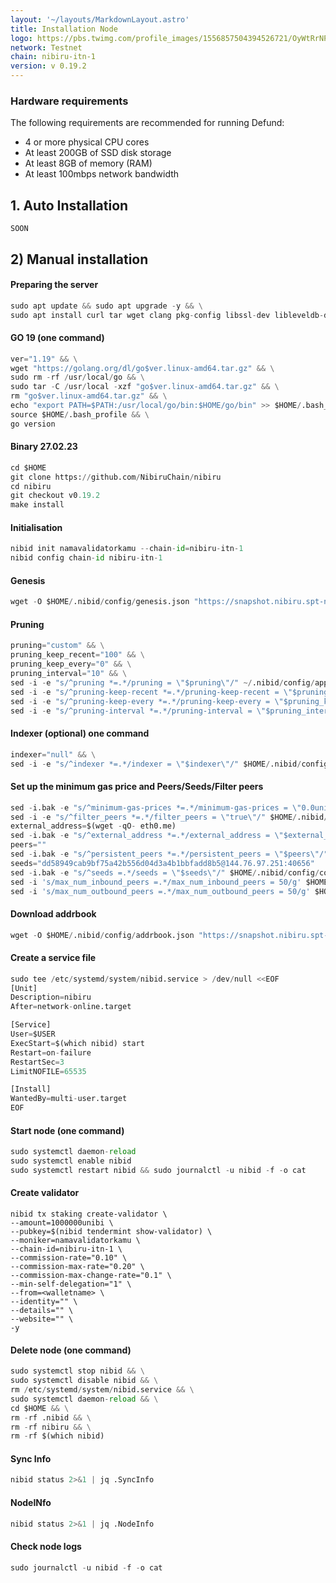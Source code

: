 ```yaml
---
layout: '~/layouts/MarkdownLayout.astro'
title: Installation Node
logo: https://pbs.twimg.com/profile_images/1556857504394526721/OyWtRrNP_400x400.jpg
network: Testnet
chain: nibiru-itn-1
version: v 0.19.2
---
```

### Hardware requirements

The following requirements are recommended for running Defund:

- 4 or more physical CPU cores
- At least 200GB of SSD disk storage
- At least 8GB of memory (RAM)
- At least 100mbps network bandwidth


## 1. Auto Installation
```
SOON
```
## 2) Manual installation

#### Preparing the server
```python
sudo apt update && sudo apt upgrade -y && \
sudo apt install curl tar wget clang pkg-config libssl-dev libleveldb-dev jq build-essential bsdmainutils git make ncdu htop screen unzip bc fail2ban htop -y
```

#### GO 19 (one command) 
```python
ver="1.19" && \
wget "https://golang.org/dl/go$ver.linux-amd64.tar.gz" && \
sudo rm -rf /usr/local/go && \
sudo tar -C /usr/local -xzf "go$ver.linux-amd64.tar.gz" && \
rm "go$ver.linux-amd64.tar.gz" && \
echo "export PATH=$PATH:/usr/local/go/bin:$HOME/go/bin" >> $HOME/.bash_profile && \
source $HOME/.bash_profile && \
go version
```

#### Binary   27.02.23
```python 
cd $HOME
git clone https://github.com/NibiruChain/nibiru
cd nibiru
git checkout v0.19.2
make install
```

#### Initialisation
```python
nibid init namavalidatorkamu --chain-id=nibiru-itn-1
nibid config chain-id nibiru-itn-1

```
#### Genesis
```python
wget -O $HOME/.nibid/config/genesis.json "https://snapshot.nibiru.spt-node.dev/nibiru/genesis.json"
```
#### Pruning
```python
pruning="custom" && \
pruning_keep_recent="100" && \
pruning_keep_every="0" && \
pruning_interval="10" && \
sed -i -e "s/^pruning *=.*/pruning = \"$pruning\"/" ~/.nibid/config/app.toml && \
sed -i -e "s/^pruning-keep-recent *=.*/pruning-keep-recent = \"$pruning_keep_recent\"/" ~/.nibid/config/app.toml && \
sed -i -e "s/^pruning-keep-every *=.*/pruning-keep-every = \"$pruning_keep_every\"/" ~/.nibid/config/app.toml && \
sed -i -e "s/^pruning-interval *=.*/pruning-interval = \"$pruning_interval\"/" ~/.nibid/config/app.toml
```
#### Indexer (optional) one command
```python
indexer="null" && \
sed -i -e "s/^indexer *=.*/indexer = \"$indexer\"/" $HOME/.nibid/config/config.toml
```

#### Set up the minimum gas price and Peers/Seeds/Filter peers
```python
sed -i.bak -e "s/^minimum-gas-prices *=.*/minimum-gas-prices = \"0.0unibi\"/;" ~/.nibid/config/app.toml
sed -i -e "s/^filter_peers *=.*/filter_peers = \"true\"/" $HOME/.nibid/config/config.toml
external_address=$(wget -qO- eth0.me) 
sed -i.bak -e "s/^external_address *=.*/external_address = \"$external_address:26656\"/" $HOME/.nibid/config/config.toml
peers=""
sed -i.bak -e "s/^persistent_peers *=.*/persistent_peers = \"$peers\"/" $HOME/.nibid/config/config.toml
seeds="dd58949cab9bf75a42b556d04d3a4b1bbfadd8b5@144.76.97.251:40656"
sed -i.bak -e "s/^seeds =.*/seeds = \"$seeds\"/" $HOME/.nibid/config/config.toml
sed -i 's/max_num_inbound_peers =.*/max_num_inbound_peers = 50/g' $HOME/.nibid/config/config.toml
sed -i 's/max_num_outbound_peers =.*/max_num_outbound_peers = 50/g' $HOME/.nibid/config/config.toml

```


#### Download addrbook
```python
wget -O $HOME/.nibid/config/addrbook.json "https://snapshot.nibiru.spt-node.dev/nibiru/addrbook.json"
```

#### Create a service file
```python
sudo tee /etc/systemd/system/nibid.service > /dev/null <<EOF
[Unit]
Description=nibiru
After=network-online.target

[Service]
User=$USER
ExecStart=$(which nibid) start
Restart=on-failure
RestartSec=3
LimitNOFILE=65535

[Install]
WantedBy=multi-user.target
EOF
```


#### Start node (one command)
```python
sudo systemctl daemon-reload
sudo systemctl enable nibid
sudo systemctl restart nibid && sudo journalctl -u nibid -f -o cat
```

#### Create validator
```
nibid tx staking create-validator \
--amount=1000000unibi \
--pubkey=$(nibid tendermint show-validator) \
--moniker=namavalidatorkamu \
--chain-id=nibiru-itn-1 \
--commission-rate="0.10" \
--commission-max-rate="0.20" \
--commission-max-change-rate="0.1" \
--min-self-delegation="1" \
--from=<walletname> \
--identity="" \
--details="" \
--website="" \
-y
```

#### Delete node (one command)
```python
sudo systemctl stop nibid && \
sudo systemctl disable nibid && \
rm /etc/systemd/system/nibid.service && \
sudo systemctl daemon-reload && \
cd $HOME && \
rm -rf .nibid && \
rm -rf nibiru && \
rm -rf $(which nibid)
```
#### Sync Info
```python
nibid status 2>&1 | jq .SyncInfo
```
#### NodeINfo
```python
nibid status 2>&1 | jq .NodeInfo
```
#### Check node logs
```python
sudo journalctl -u nibid -f -o cat
```

